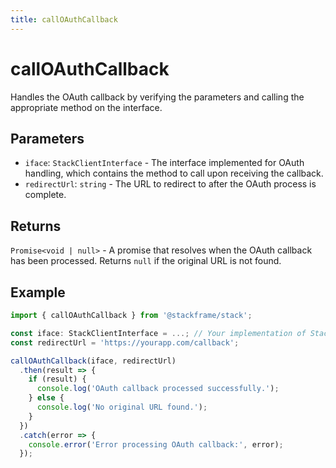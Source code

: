 ```yaml
---
title: callOAuthCallback
---
```


# callOAuthCallback

Handles the OAuth callback by verifying the parameters and calling the appropriate method on the interface.

## Parameters

- `iface`: `StackClientInterface` - The interface implemented for OAuth handling, which contains the method to call upon receiving the callback.
- `redirectUrl`: `string` - The URL to redirect to after the OAuth process is complete.

## Returns

`Promise<void | null>` - A promise that resolves when the OAuth callback has been processed. Returns `null` if the original URL is not found.

## Example

```typescript
import { callOAuthCallback } from '@stackframe/stack';

const iface: StackClientInterface = ...; // Your implementation of StackClientInterface
const redirectUrl = 'https://yourapp.com/callback';

callOAuthCallback(iface, redirectUrl)
  .then(result => {
    if (result) {
      console.log('OAuth callback processed successfully.');
    } else {
      console.log('No original URL found.');
    }
  })
  .catch(error => {
    console.error('Error processing OAuth callback:', error);
  });
```